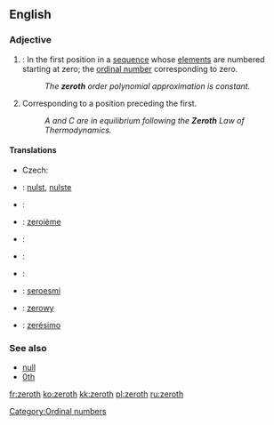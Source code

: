 {{wikipedia}}
==English==

===Adjective===
{{en-adj|-}}

# {{mathematics}}: In the first position in a [[sequence]] whose [[element]]s are numbered starting at zero; the [[ordinal number]] corresponding to zero.
#: ''The '''zeroth''' order polynomial approximation is constant.''
# Corresponding to a position preceding the first.
#: ''A and C are in equilibrium following the '''Zeroth''' Law of Thermodynamics.''

====Translations====
{{trans-top|ordinal number corresponding to zero}}
* Czech: {{t|cs|nultý|m}}
{{trans-mid}}
{{trans-bottom}}

{{trans-top|corresponding to a position preceding the first}}
{{trans-mid}}
{{trans-bottom}}

{{checktrans-top}}
* {{ttbc|Dutch}}: [[nulst]], [[nulste]]
* {{ttbc|Esperanto}}: {{t-|eo|nula|xs=Esperanto}}
* {{ttbc|French}}: [[zeroième]]
* {{ttbc|Italian}}: {{t-|it|zeresimo}}
{{trans-mid}}
* {{ttbc|Hungarian}}: {{t+|hu|nulladik}}
* {{ttbc|Norwegian}}: {{t-|no|nulte}}
* {{ttbc|Novial}}: [[seroesmi]]
* {{ttbc|Polish}}: [[zerowy]]
* {{ttbc|Portuguese}}: [[zerésimo]]
{{trans-bottom}}

===See also===
*[[null]]
*[[0th]]

[[Category:Ordinal numbers]]

[[fr:zeroth]]
[[ko:zeroth]]
[[kk:zeroth]]
[[pl:zeroth]]
[[ru:zeroth]]
